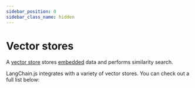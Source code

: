 ```yaml
---
sidebar_position: 0
sidebar_class_name: hidden
---
```


# Vector stores

A [vector store](/docs/concepts/#vectorstores) stores [embedded](/docs/concepts/embedding_models) data and performs similarity search.

LangChain.js integrates with a variety of vector stores. You can check out a full list below:


<IndexTable />
